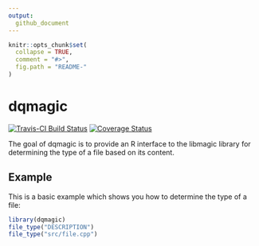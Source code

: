 ```yaml
---
output:
  github_document
---
```


<!-- README.md is generated from README.Rmd. Please edit that file -->

```r
knitr::opts_chunk$set(
  collapse = TRUE,
  comment = "#>",
  fig.path = "README-"
)
```

# dqmagic

[![Travis-CI Build Status](https://travis-ci.org/RInstitute/dqmagic.svg?branch=master)](https://travis-ci.org/RInstitute/dqmagic)
[![Coverage Status](https://img.shields.io/codecov/c/github/RInstitute/dqmagic/master.svg)](https://codecov.io/github/RInstitute/dqmagic?branch=master)

The goal of dqmagic is to provide an R interface to the libmagic library for
determining the type of a file based on its content.

## Example

This is a basic example which shows you how to determine the type of a file:

```r
library(dqmagic)
file_type("DESCRIPTION")
file_type("src/file.cpp")
```
